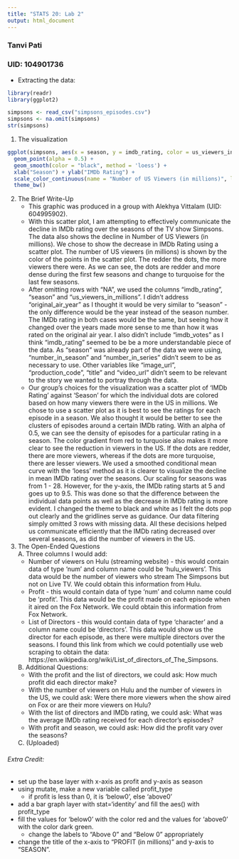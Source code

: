 ```yaml
---
title: "STATS 20: Lab 2"
output: html_document
---
```


### Tanvi Pati
### UID: 104901736

* Extracting the data:
```r
library(readr)
library(ggplot2)

simpsons <- read_csv("simpsons_episodes.csv")
simpsons <- na.omit(simpsons)
str(simpsons)
```



1. The visualization
```r
ggplot(simpsons, aes(x = season, y = imdb_rating, color = us_viewers_in_millions)) +
  geom_point(alpha = 0.5) +
  geom_smooth(color = "black", method = 'loess') +
  xlab("Season") + ylab("IMDb Rating") +
  scale_color_continuous(name = "Number of US Viewers (in millions)", low = "turquoise", high = "red") +
  theme_bw()
```


2. The Brief Write-Up
    + This graphic was produced in a group with Alekhya Vittalam (UID: 604995902).
    + With this scatter plot, I am attempting to effectively communicate the decline in IMDb rating over the seasons of the TV show Simpsons. The data also shows the decline in Number of US Viewers (in millions). We chose to show the decrease in IMDb Rating using a scatter plot. The number of US viewers (in millions) is shown by the color of the points in the scatter plot. The redder the dots, the more viewers there were. As we can see, the dots are redder and more dense during the first few seasons and change to turquoise for the last few seasons.
    + After omitting rows with "NA", we used the columns "imdb_rating", "season" and "us_viewers_in_millions". I didn't address "original_air_year" as I thought it would be very similar to "season" - the only difference would be the year instead of the season number. The IMDb rating in both cases would be the same, but seeing how it changed over the years made more sense to me than how it was rated on the original air year. I also didn't include "imdb_votes" as I think "imdb_rating" seemed to be be a more understandable piece of the data. As "season" was already part of the data we were using, "number_in_season" and "number_in_series" didn't seem to be as necessary to use. Other variables like "image_url", "production_code", "title" and "video_url" didn't seem to be relevant to the story we wanted to portray through the data.
    + Our group's choices for the visualization was a scatter plot of 'IMDb Rating' against 'Season' for which the individual dots are colored based on how many viewers there were in the US in millions. We chose to use a scatter plot as it is best to see the ratings for each episode in a season. We also thought it would be better to see the clusters of episodes around a certain IMDb rating. With an alpha of 0.5, we can see the density of episodes for a particular rating in a season. The color gradient from red to turquoise also makes it more clear to see the reduction in viewers in the US. If the dots are redder, there are more viewers, whereas if the dots are more turquoise, there are lesser viewers. We used a smoothed conditional mean curve with the 'loess' method as it is clearer to visualize the decline in mean IMDb rating over the seasons. Our scaling for seasons was from 1 - 28. However, for the y-axis, the IMDb rating starts at 5 and goes up to 9.5. This was done so that the difference between the individual data points as well as the decrease in IMDb rating is more evident. I changed the theme to black and white as I felt the dots pop out clearly and the gridlines serve as guidance. Our data filtering simply omitted 3 rows with missing data. All these decisions helped us communicate efficiently that the IMDb rating decreased over several seasons, as did the number of viewers in the US.  
      
        
3. The Open-Ended Questions  
    A. Three columns I would add:  
    * Number of viewers on Hulu (streaming website) - this would contain data of type 'num' and column name could be 'hulu_viewers'. This data would be the number of viewers who stream The Simpsons but not on Live TV. We could obtain this information from Hulu.
    * Profit - this would contain data of type 'num' and column name could be 'profit'. This data would be the profit made on each episode when it aired on the Fox Network. We could obtain this information from Fox Network.
    * List of Directors - this would contain data of type 'character' and a column name could be 'directors'. This data would show us the director for each episode, as there were multiple directors over the seasons. I found this link from which we could potentially use web scraping to obtain the data: https://en.wikipedia.org/wiki/List_of_directors_of_The_Simpsons.  
    
    B. Additional Questions:
    * With the profit and the list of directors, we could ask: How much profit did each director make?
    * With the number of viewers on Hulu and the number of viewers in the US, we could ask: Were there more viewers when the show aired on Fox or are their more viewers on Hulu?
    * With the list of directors and IMDb rating, we could ask: What was the average IMDb rating received for each director's episodes?
    * With profit and season, we could ask: How did the profit vary over the seasons?
    
    C. (Uploaded)  
    

###### Extra Credit:
* set up the base layer with x-axis as profit and y-axis as season
* using mutate, make a new variable called profit_type
    + if profit is less than 0, it is 'below0', else 'above0'
* add a bar graph layer with stat='identity' and fill the aes() with profit_type
* fill the values for 'below0' with the color red and the values for 'above0' with the color dark green.
    + change the labels to "Above 0" and "Below 0" appropriately
* change the title of the x-axis to "PROFIT (in millions)" and y-axis to "SEASON".

    

